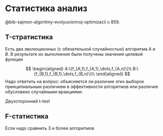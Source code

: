 # Статистика анализ {#sec-evolutionary-stats}

@bib-sajmon-algoritmy-evolyucionnoj-optimizacii c 859.

## T-стратистика {#sec-evolutionary-stats-t-test}

Есть два эволюционных (с обязательной случайностью) алгоритма $A$ и $B$. В результате их выполнения были получены значения целевой функции

$$
\begin{aligned}
A:\{f_{A,1},f_{A,1},\dots,f_{A,n}\}\\
B:\{f_{B,1},f_{B,1},\dots,f_{B,n}\}\\
\end{aligned}
$$ Надо ответить на вопрос: объясняется ли различие этих выборок принципиальным различием в эффективности алгоритмов или различие обусловено случайными враициями.

Двухсторонний t-test

## F-статистика {#sec-evolutionary-stats-f-test}

Если надо сравнить 3 и более алгоритмов
